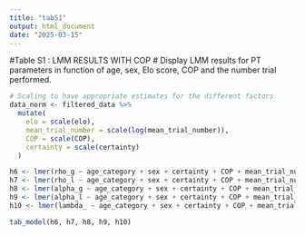 ---
title: "tabS1"
output: html_document
date: "2025-03-15"
---

#Table S1 : LMM RESULTS WITH COP
# Display LMM results for PT parameters in function of age, sex, Elo score, COP and the number trial performed.

```{r}

# Scaling to have appropriate estimates for the different factors
data_norm <- filtered_data %>%
  mutate(
    elo = scale(elo),
    mean_trial_number = scale(log(mean_trial_number)),
    COP = scale(COP),
    certainty = scale(certainty)
  )

h6 <- lmer(rho_g ~ age_category + sex + certainty + COP + mean_trial_number + (1|monkey), data = data_norm)
h7 <- lmer(rho_l ~ age_category + sex + certainty + COP + mean_trial_number + (1|monkey), data = data_norm)
h8 <- lmer(alpha_g ~ age_category + sex + certainty + COP + mean_trial_number + (1|monkey), data = data_norm)
h9 <- lmer(alpha_l ~ age_category + sex + certainty + COP + mean_trial_number + (1|monkey), data = data_norm)
h10 <- lmer(lambda_ ~ age_category + sex + certainty + COP + mean_trial_number + (1|monkey), data = data_norm)

tab_model(h6, h7, h8, h9, h10)
```

